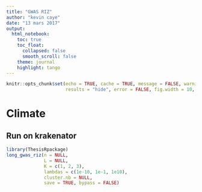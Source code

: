 ```yaml
---
title: "GWAS RIZ"
author: "kevin caye"
date: "13 mars 2017"
output:
  html_notebook:
    toc: true
    toc_float:
      collapsed: false
      smooth_scroll: false
    theme: journal
    highlight: tango
---
```




```r
knitr::opts_chunk$set(echo = TRUE, cache = TRUE, message = FALSE, warning = FALSE,
                      results = "hide", error = FALSE, fig.width = 10, fig.width = 10)
```

# Climate

## Run on krakenator

```r
library(ThesisRpackage)
long_gwas_riz(n = NULL,
              L = NULL,
              K = c(1, 2, 3),
              lambdas = c(1e-10, 1e-1, 1e10),
              cluster.nb = NULL,
              save = TRUE, bypass = FALSE)
```

